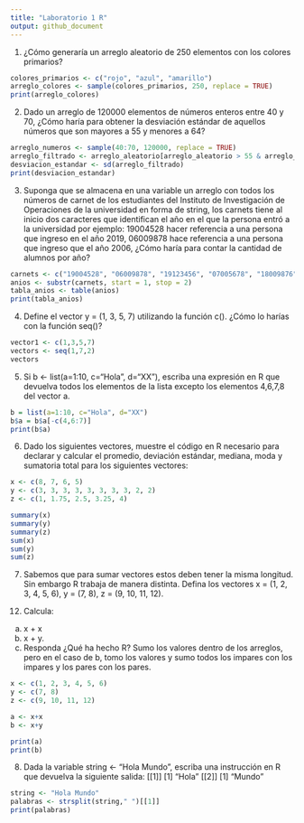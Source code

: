 ```yaml
---
title: "Laboratorio 1 R"
output: github_document
---
```


1. ¿Cómo generaría un arreglo aleatorio de 250 elementos con los
colores primarios?

```R
colores_primarios <- c("rojo", "azul", "amarillo")
arreglo_colores <- sample(colores_primarios, 250, replace = TRUE)
print(arreglo_colores)
```


2. Dado un arreglo de 120000 elementos de números enteros entre
40 y 70, ¿Cómo haría para obtener la desviación estándar de
aquellos números que son mayores a 55 y menores a 64?

```r
arreglo_numeros <- sample(40:70, 120000, replace = TRUE)
arreglo_filtrado <- arreglo_aleatorio[arreglo_aleatorio > 55 & arreglo_aleatorio < 64]
desviacion_estandar <- sd(arreglo_filtrado)
print(desviacion_estandar)
```


3. Suponga que se almacena en una variable un arreglo con todos los números de carnet de los estudiantes del Instituto de
Investigación de Operaciones de la universidad en forma de string, los carnets tiene al inicio dos caracteres que identifican el año en el que la persona entró a la universidad
por ejemplo: 19004528 hacer referencia a una persona que ingreso en el año 2019, 06009878 hace referencia a una persona que ingreso que el año 2006, ¿Cómo haría para contar la cantidad
de alumnos por año?

```r
carnets <- c("19004528", "06009878", "19123456", "07005678", "18009876")
anios <- substr(carnets, start = 1, stop = 2)
tabla_anios <- table(anios)
print(tabla_anios)
```


4. Define el vector y = (1, 3, 5, 7) utilizando la función c().
¿Cómo lo harías con la función seq()?

```R
vector1 <- c(1,3,5,7)
vectors <- seq(1,7,2)
vectors
```


5. Si b <- list(a=1:10, c="Hola", d="XX"), escriba una expresión
en R que devuelva todos los elementos de la lista excepto los
elementos 4,6,7,8 del vector a.

```R
b = list(a=1:10, c="Hola", d="XX")
b$a = b$a[-c(4,6:7)]
print(b$a)
```

6. Dado los siguientes vectores, muestre el código en R necesario para declarar y calcular el promedio, deviación estándar,
mediana, moda y sumatoria total para los siguientes vectores:

```r
x <- c(8, 7, 6, 5)
y <- c(3, 3, 3, 3, 3, 3, 3, 3, 2, 2)
z <- c(1, 1.75, 2.5, 3.25, 4)

summary(x)
summary(y)
summary(z)
sum(x)
sum(y)
sum(z)
```

7. Sabemos que para sumar vectores estos deben tener la misma
longitud. Sin embargo R trabaja de manera distinta. Defina los
vectores x = (1, 2, 3, 4, 5, 6), y = (7, 8), z = (9, 10, 11, 12).

12) Calcula:
a. x + x
b. x + y.
c. Responda ¿Qué ha hecho R?
Sumo los valores dentro de los arreglos, pero en el caso de b, tomo los valores y sumo todos los impares con los impares
y los pares con los pares.

```R
x <- c(1, 2, 3, 4, 5, 6) 
y <- c(7, 8) 
z <- c(9, 10, 11, 12)

a <- x+x 
b <- x+y

print(a)
print(b)
```

8. Dada la variable string <- "Hola Mundo", escriba una instrucción
en R que devuelva la siguiente salida:
[[1]]
[1] "Hola"
[[2]]
[1] "Mundo"

```r
string <- "Hola Mundo"
palabras <- strsplit(string," ")[[1]]
print(palabras)
```
